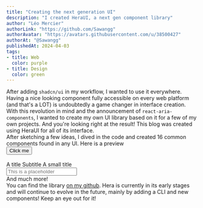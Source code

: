 ```yaml
---
title: "Creating the next generation UI"
description: "I created HeraUI, a next gen component library"
author: "Léo Mercier"
authorLink: "https://github.com/Sawangg"
authorAvatar: "https://avatars.githubusercontent.com/u/38500427"
authorAt: "@Sawangg"
publishedAt: 2024-04-03
tags: 
- title: Web
  color: purple
- title: Design
  color: green
---
```


After adding `shadcn/ui` in my workflow, I wanted to use it everywhere. Having a nice looking component fully accessible on every web platform (and that's a LOT) is undoubtedly a game changer in interface creation. With this revolution in mind and the announcement of `react-aria-components`, I wanted to create my own UI library based on it for a few of my own projects. And you're looking right at the result! This blog was created using HeraUI for all of its interface.
<br />
After sketching a few ideas, I dived in the code and created 16 common components found in any UI. Here is a preview
<br/>
<Button color="blue" client:visible>Click me</Button>
<br />
<br />
<Heading>A title</Heading>
<Heading level={2}>Subtitle</Heading>
<Heading level={3}>A small title</Heading>
<br />
<Input placeholder="This is a placeholder" />
<br />
And much more!
<br/>
You can find the library [on my github](https://github.com/Sawangg/heraUI). Hera is currently in its early stages and will continue to evolve in the future, mainly by adding a CLI and new components! Keep an eye out for it!
